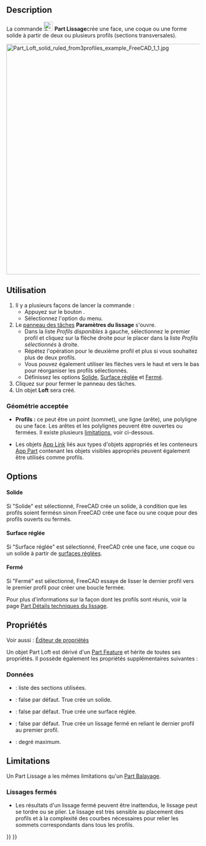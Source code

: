 <languages/>

{{Docnav/fr
|[[Part_RuledSurface/fr|Surface réglée]]
|[[Part_Sweep/fr|Balayage]]
|[[Part_Workbench/fr|Atelier Part]]
|IconL=Part_RuledSurface.svg
|IconR=Part_Sweep.svg
|IconC=Workbench_Part.svg
}}

{{GuiCommand/fr
|Name=Part Loft
|Name/fr=Part Lissage
|MenuLocation=Part → Créer un lissage
|Workbenches=[[Part_Workbench/fr|Part]]
|Version=0.13
|SeeAlso=[[Part_Sweep/fr|Part Balayage]]
}}

==Description==

La commande [[Image:Part_Loft.svg|24px]] '''Part Lissage'''crée une face, une coque ou une forme solide à partir de deux ou plusieurs profils (sections transversales).

[[File:Part_Loft_solid_ruled_from3profiles_example_FreeCAD_1_1.jpg|600px]]
{{Caption|Lissage à partir de trois profils, deux [[Part_Circle/fr|Part Cercles]] et une [[Part_Ellipse/fr|Part Ellipse]]. Les paramètres Solid et Ruled sont mis à "True".}}

<span id="Usage"></span>
==Utilisation==

# Il y a plusieurs façons de lancer la commande :
#* Appuyez sur le bouton {{Button|[[Image:Part_Loft.svg|16px]] [[Part_Loft/fr|Créer un lissage]]}}.
#* Sélectionnez l'option {{MenuCommand|Part → [[Image:Part_Loft.svg|16px]] Créer un lissage}} du menu.
# Le [[Task_panel/fr|panneau des tâches]] '''Paramètres du lissage''' s'ouvre.
#* Dans la liste ''Profils disponibles'' à gauche, sélectionnez le premier profil et cliquez sur la flèche droite pour le placer dans la liste ''Profils sélectionnés'' à droite.
#* Répétez l'opération pour le deuxième profil et plus si vous souhaitez plus de deux profils.
#* Vous pouvez également utiliser les flèches vers le haut et vers le bas pour réorganiser les profils sélectionnés.
#* Définissez les options [[#Données|Solide]], [[#Données|Surface réglée]] et [[#Données|Fermé]].
# Cliquez sur {{Button|OK}} pour fermer le panneau des tâches.
# Un objet '''Loft''' sera créé.

<span id="Accepted_geometry"></span>
===Géométrie acceptée===

* '''Profils :''' ce peut être un point (sommet), une ligne (arête), une polyligne ou une face. Les arêtes et les polylignes peuvent être ouvertes ou fermées. Il existe plusieurs [[#Limitations|limitations]], voir ci-dessous.

* Les objets [[App_Link/fr|App Link]] liés aux types d'objets appropriés et les conteneurs [[App_Part/fr|App Part]] contenant les objets visibles appropriés peuvent également être utilisés comme profils. {{Version/fr|0.20}}

==Options==

<span id="Create_solid"></span>
====Solide====

Si "Solide" est sélectionné, FreeCAD crée un solide, à condition que les profils soient fermésn sinon FreeCAD crée une face ou une coque pour des profils ouverts ou fermés.

<span id="Ruled_surface"></span>
====Surface réglée====

Si "Surface réglée" est sélectionné, FreeCAD crée une face, une coque ou un solide à partir de [https://fr.wikipedia.org/wiki/Surface_r%C3%A9gl%C3%A9e surfaces réglées].

<span id="Closed"></span>
====Fermé====

Si "Fermé" est sélectionné, FreeCAD essaye de lisser le dernier profil vers le premier profil pour créer une boucle fermée.  

Pour plus d'informations sur la façon dont les profils sont réunis, voir la page [[Part_Loft_Technical_Details/fr|Part Détails techniques du lissage]].

<span id="Properties"></span>
==Propriétés==

Voir aussi : [[Property_editor/fr|Éditeur de propriétés]]

Un objet Part Loft est dérivé d'un [[Part_Feature/fr|Part Feature]] et hérite de toutes ses propriétés. Il possède également les propriétés supplémentaires suivantes :

<span id="Data"></span>
===Données===

{{TitleProperty|Loft}}

* {{PropertyData|Sections|LinkList}} : liste des sections utilisées.
* {{PropertyData|Solid|Bool}} : false par défaut. True crée un solide.
* {{PropertyData|Ruled|Bool}} : false par défaut. True crée une surface réglée.
* {{PropertyData|Closed|Bool}} : false par défaut. True crée un lissage fermé en reliant le dernier profil au premier profil.
* {{PropertyData|Max Degree|IntegerConstraint}} : degré maximum.

==Limitations==

Un Part Lissage a les mêmes limitations qu'un [[Part_Sweep/fr#Limitations|Part Balayage]].

<span id="Closed_Lofts"></span>
=== Lissages fermés ===

* Les résultats d'un lissage fermé peuvent être inattendus, le lissage peut se tordre ou se plier. Le lissage est très sensible au placement des profils et à la complexité des courbes nécessaires pour relier les sommets correspondants dans tous les profils.


{{Docnav/fr
|[[Part_RuledSurface/fr|Surface réglée]]
|[[Part_Sweep/fr|Balayage]]
|[[Part_Workbench/fr|Atelier Part]]
|IconL=Part_RuledSurface.svg
|IconR=Part_Sweep.svg
|IconC=Workbench_Part.svg
}}

{{Part Tools navi{{#translation:}}}}
{{Userdocnavi{{#translation:}}}}